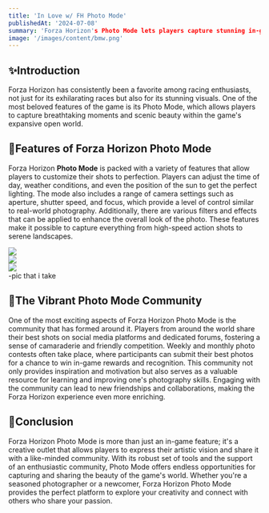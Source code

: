 ```yaml
---
title: 'In Love w/ FH Photo Mode'
publishedAt: '2024-07-08'
summary: 'Forza Horizon's Photo Mode lets players capture stunning in-game visuals with customizable settings. It includes tools for adjusting lighting, camera angles, and filters.'
image: '/images/content/bmw.png'
---
```


## ✨Introduction

Forza Horizon has consistently been a favorite among racing enthusiasts, 
not just for its exhilarating races but also for its stunning visuals. 
One of the most beloved features of the game is its Photo Mode, 
which allows players to capture breathtaking moments and scenic beauty within the game's expansive open world. 

## 📸Features of Forza Horizon Photo Mode

Forza Horizon **Photo Mode** is packed with a variety of features that allow players to customize their shots to perfection. 
Players can adjust the time of day, weather conditions, and even the position of the sun to get the perfect lighting. 
The mode also includes a range of camera settings such as aperture, shutter speed, and focus, which provide a level of control similar to real-world photography. 
Additionally, there are various filters and effects that can be applied to enhance the overall look of the photo. 
These features make it possible to capture everything from high-speed action shots to serene landscapes.

<div className="grid grid-cols-3 grid-rows-2 gap-2">
    <div className="row-span-2  grayscale hover:grayscale-0 ">
    <img className="rounded-lg  object-cover w-full h-full object-center" src="https://t10pgalleryv2.azureedge.net/galleryv2images/33127139-fac8-42bb-bf49-223a3260da2e/448f2cc1-617a-415d-b28d-11256beaceaa/6"/>
    </div>
    <div className="col-span-2  grayscale hover:grayscale-0 ">
    <img className="rounded-lg" src="https://t10pgalleryv2.azureedge.net/galleryv2images/6d504f77-17d5-4579-b545-b5306aeed2cf/d47317fa-a451-42a7-8396-d4681a0a7363/6" />
    </div>
    <div className="col-span-2 col-start-2 row-start-2  grayscale hover:grayscale-0 ">
     <img className="rounded-lg" src="https://t10pgalleryv2.azureedge.net/galleryv2images/6d504f77-17d5-4579-b545-b5306aeed2cf/831f740f-a393-43f5-8ac6-30726cd617c0/6" />
    </div>
-pic that i take
</div>

## 👀The Vibrant Photo Mode Community

One of the most exciting aspects of Forza Horizon Photo Mode is the community that has formed around it. 
Players from around the world share their best shots on social media platforms and dedicated forums, 
fostering a sense of camaraderie and friendly competition. Weekly and monthly photo contests often take place, 
where participants can submit their best photos for a chance to win in-game rewards and recognition. 
This community not only provides inspiration and motivation but also serves as a valuable resource for learning and improving one's photography skills.
 Engaging with the community can lead to new friendships and collaborations, making the Forza Horizon experience even more enriching.

## 🧾Conclusion

Forza Horizon Photo Mode is more than just an in-game feature; it's a creative outlet that allows players to express their artistic vision and share it with a like-minded community. 
With its robust set of tools and the support of an enthusiastic community, Photo Mode offers endless opportunities for capturing and sharing the beauty of the game's world.
 Whether you're a seasoned photographer or a newcomer, Forza Horizon Photo Mode provides the perfect platform to explore your creativity and connect with others who share your passion.
